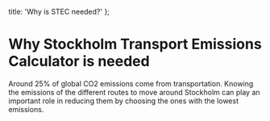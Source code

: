   title: 'Why is STEC needed?'
};

# Why Stockholm Transport Emissions Calculator is needed

Around 25% of global CO2 emissions come from transportation. Knowing the emissions of the different routes to move around Stockholm can play an important role in reducing them by choosing the ones with the lowest emissions.

